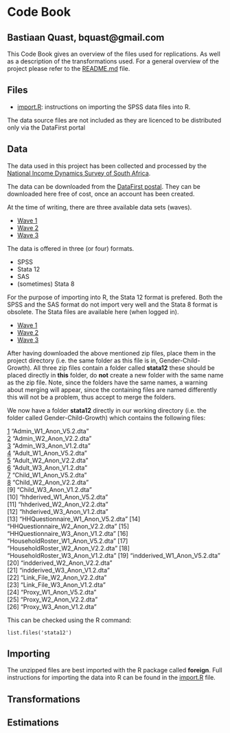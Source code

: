 Code Book
========================================================
Bastiaan Quast, bquast@gmail.com
--------------------------------------------------------

This Code Book gives an overview of the files used for replications. As well as a description of the transformations used. For a general overview of the project please refer to the [README.md](/README.md) file.

Files
--------------------------------------------------------
* [import.R](/import.R): instructions on importing the SPSS data files into R.


The data source files are not included as they are licenced to be distributed only via the DataFirst portal

Data
--------------------------------------------------------
The data used in this project has been collected and processed by the [National Income Dynamics Survey of South Africa][1].

The data can be downloaded from the [DataFirst postal][2]. They can be downloaded here free of cost, once an account has been created.

At the time of writing, there are three available data sets (waves).

* [Wave 1][3]
* [Wave 2][4]
* [Wave 3][5]

The data is offered in three (or four) formats.

* SPSS
* Stata 12
* SAS
* (sometimes) Stata 8

For the purpose of importing into R, the Stata 12 format is prefered. Both the SPSS and the SAS format do not import very well and the Stata 8 format is obsolete. The Stata files are available here (when logged in).

* [Wave 1][6]
* [Wave 2][7]
* [Wave 3][8]

After having downloaded the above mentioned zip files, place them in the project directory (i.e. the same folder as this file is in, Gender-Child-Growth). All three zip files contain a folder called **stata12** these should be placed directly in **this** folder, do **not** create a new folder with the same name as the zip file. Note, since the folders have the same names, a warning about merging will appear, since the containing files are named differently this will not be a problem, thus accept to merge the folders.

We now have a folder **stata12** directly in our working directory (i.e. the folder called Gender-Child-Growth) which contains the following files:

  [1] "Admin_W1_Anon_V5.2.dta"          
  [2] "Admin_W2_Anon_V2.2.dta"          
  [3] "Admin_W3_Anon_V1.2.dta"          
  [4] "Adult_W1_Anon_V5.2.dta"          
  [5] "Adult_W2_Anon_V2.2.dta"          
  [6] "Adult_W3_Anon_V1.2.dta"          
  [7] "Child_W1_Anon_V5.2.dta"          
  [8] "Child_W2_Anon_V2.2.dta"          
  [9] "Child_W3_Anon_V1.2.dta"          
  [10] "hhderived_W1_Anon_V5.2.dta"      
  [11] "hhderived_W2_Anon_V2.2.dta"      
  [12] "hhderived_W3_Anon_V1.2.dta"      
  [13] "HHQuestionnaire_W1_Anon_V5.2.dta"
  [14] "HHQuestionnaire_W2_Anon_V2.2.dta"
  [15] "HHQuestionnaire_W3_Anon_V1.2.dta"
  [16] "HouseholdRoster_W1_Anon_V5.2.dta"
  [17] "HouseholdRoster_W2_Anon_V2.2.dta"
  [18] "HouseholdRoster_W3_Anon_V1.2.dta"
  [19] "indderived_W1_Anon_V5.2.dta"     
  [20] "indderived_W2_Anon_V2.2.dta"     
  [21] "indderived_W3_Anon_V1.2.dta"     
  [22] "Link_File_W2_Anon_V2.2.dta"      
  [23] "Link_File_W3_Anon_V1.2.dta"      
  [24] "Proxy_W1_Anon_V5.2.dta"          
  [25] "Proxy_W2_Anon_V2.2.dta"          
  [26] "Proxy_W3_Anon_V1.2.dta"

This can be checked using the R command:

    list.files('stata12')


Importing
--------------------------------------------------------
The unzipped files are best imported with the R package called **foreign**. Full instructions for importing the data into R can be found in the [import.R](/import.R) file.

Transformations
--------------------------------------------------------


Estimations
--------------------------------------------------------




[1]: http://www.nids.uct.ac.za/
[2]: http://www.datafirst.uct.ac.za/dataportal/index.php/catalog/central/about
[3]: http://www.datafirst.uct.ac.za/dataportal/index.php/catalog/451
[4]: http://www.datafirst.uct.ac.za/dataportal/index.php/catalog/452
[5]: http://www.datafirst.uct.ac.za/dataportal/index.php/catalog/453
[6]: http://www.datafirst.uct.ac.za/dataportal/index.php/catalog/451/download/6038
[7]: http://www.datafirst.uct.ac.za/dataportal/index.php/catalog/452/download/6001
[8]: http://www.datafirst.uct.ac.za/dataportal/index.php/catalog/453/download/6052